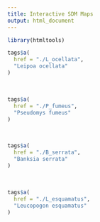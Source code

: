 ```yaml
---
title: Interactive SDM Maps
output: html_document
---
```


```r
library(htmltools)
```

```r
tags$a(
  href = "./L_ocellata",
  "Leipoa ocellata"
)
```

</br>
  
```r
tags$a(
  href = "./P_fumeus",
  "Pseudomys fumeus"
)
```

</br> 
  
```r
tags$a(
  href = "./B_serrata",
  "Banksia serrata"
)
```

</br> 
  
```r
tags$a(
  href = "./L_esquamatus",
  "Leucopogon esquamatus"
)
```
